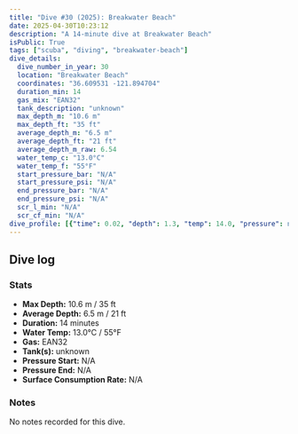 ```yaml
---
title: "Dive #30 (2025): Breakwater Beach"
date: 2025-04-30T10:23:12
description: "A 14-minute dive at Breakwater Beach"
isPublic: True
tags: ["scuba", "diving", "breakwater-beach"]
dive_details:
  dive_number_in_year: 30
  location: "Breakwater Beach"
  coordinates: "36.609531 -121.894704"
  duration_min: 14
  gas_mix: "EAN32"
  tank_description: "unknown"
  max_depth_m: "10.6 m"
  max_depth_ft: "35 ft"
  average_depth_m: "6.5 m"
  average_depth_ft: "21 ft"
  average_depth_m_raw: 6.54
  water_temp_c: "13.0°C"
  water_temp_f: "55°F"
  start_pressure_bar: "N/A"
  start_pressure_psi: "N/A"
  end_pressure_bar: "N/A"
  end_pressure_psi: "N/A"
  scr_l_min: "N/A"
  scr_cf_min: "N/A"
dive_profile: [{"time": 0.02, "depth": 1.3, "temp": 14.0, "pressure": null}, {"time": 0.03, "depth": 1.43, "temp": 14.0, "pressure": null}, {"time": 0.08, "depth": 1.62, "temp": 14.0, "pressure": null}, {"time": 0.1, "depth": 1.76, "temp": 14.0, "pressure": null}, {"time": 0.12, "depth": 1.94, "temp": 14.0, "pressure": null}, {"time": 0.13, "depth": 2.08, "temp": 14.0, "pressure": null}, {"time": 0.15, "depth": 2.2, "temp": 14.0, "pressure": null}, {"time": 0.17, "depth": 2.31, "temp": 14.0, "pressure": null}, {"time": 0.18, "depth": 2.49, "temp": 14.0, "pressure": null}, {"time": 0.2, "depth": 2.69, "temp": 14.0, "pressure": null}, {"time": 0.22, "depth": 2.84, "temp": 14.0, "pressure": null}, {"time": 0.23, "depth": 2.97, "temp": 14.0, "pressure": null}, {"time": 0.25, "depth": 3.07, "temp": 14.0, "pressure": null}, {"time": 0.28, "depth": 3.24, "temp": 14.0, "pressure": null}, {"time": 0.3, "depth": 3.4, "temp": 14.0, "pressure": null}, {"time": 0.32, "depth": 3.58, "temp": 14.0, "pressure": null}, {"time": 0.33, "depth": 3.75, "temp": 14.0, "pressure": null}, {"time": 0.35, "depth": 3.88, "temp": 14.0, "pressure": null}, {"time": 0.38, "depth": 4.09, "temp": 14.0, "pressure": null}, {"time": 0.4, "depth": 4.22, "temp": 14.0, "pressure": null}, {"time": 0.43, "depth": 4.38, "temp": 14.0, "pressure": null}, {"time": 0.47, "depth": 4.57, "temp": 14.0, "pressure": null}, {"time": 0.52, "depth": 4.42, "temp": 14.0, "pressure": null}, {"time": 0.72, "depth": 4.59, "temp": 13.0, "pressure": null}, {"time": 0.75, "depth": 4.69, "temp": 13.0, "pressure": null}, {"time": 0.92, "depth": 4.83, "temp": 13.0, "pressure": null}, {"time": 1.3, "depth": 4.94, "temp": 13.0, "pressure": null}, {"time": 1.37, "depth": 5.08, "temp": 13.0, "pressure": null}, {"time": 1.38, "depth": 5.21, "temp": 13.0, "pressure": null}, {"time": 1.45, "depth": 5.31, "temp": 13.0, "pressure": null}, {"time": 1.52, "depth": 5.44, "temp": 13.0, "pressure": null}, {"time": 1.55, "depth": 5.63, "temp": 13.0, "pressure": null}, {"time": 1.63, "depth": 5.5, "temp": 13.0, "pressure": null}, {"time": 1.7, "depth": 5.65, "temp": 13.0, "pressure": null}, {"time": 1.83, "depth": 5.78, "temp": 13.0, "pressure": null}, {"time": 1.95, "depth": 5.94, "temp": 13.0, "pressure": null}, {"time": 1.98, "depth": 6.06, "temp": 13.0, "pressure": null}, {"time": 2.0, "depth": 6.17, "temp": 13.0, "pressure": null}, {"time": 2.05, "depth": 6.07, "temp": 13.0, "pressure": null}, {"time": 2.12, "depth": 6.26, "temp": 13.0, "pressure": null}, {"time": 2.13, "depth": 6.41, "temp": 13.0, "pressure": null}, {"time": 2.25, "depth": 6.53, "temp": 13.0, "pressure": null}, {"time": 2.35, "depth": 6.64, "temp": 13.0, "pressure": null}, {"time": 2.37, "depth": 6.75, "temp": 13.0, "pressure": null}, {"time": 2.38, "depth": 6.86, "temp": 13.0, "pressure": null}, {"time": 2.5, "depth": 7.02, "temp": 13.0, "pressure": null}, {"time": 2.53, "depth": 7.15, "temp": 13.0, "pressure": null}, {"time": 2.62, "depth": 7.25, "temp": 13.0, "pressure": null}, {"time": 2.63, "depth": 7.15, "temp": 13.0, "pressure": null}, {"time": 2.7, "depth": 7.26, "temp": 13.0, "pressure": null}, {"time": 2.73, "depth": 7.38, "temp": 13.0, "pressure": null}, {"time": 2.78, "depth": 7.54, "temp": 13.0, "pressure": null}, {"time": 2.87, "depth": 7.65, "temp": 13.0, "pressure": null}, {"time": 2.88, "depth": 7.75, "temp": 13.0, "pressure": null}, {"time": 2.92, "depth": 7.9, "temp": 13.0, "pressure": null}, {"time": 3.05, "depth": 8.07, "temp": 13.0, "pressure": null}, {"time": 3.13, "depth": 8.22, "temp": 13.0, "pressure": null}, {"time": 3.27, "depth": 8.38, "temp": 13.0, "pressure": null}, {"time": 3.4, "depth": 8.5, "temp": 13.0, "pressure": null}, {"time": 3.52, "depth": 8.66, "temp": 13.0, "pressure": null}, {"time": 3.55, "depth": 8.81, "temp": 13.0, "pressure": null}, {"time": 3.68, "depth": 9.03, "temp": 13.0, "pressure": null}, {"time": 3.72, "depth": 9.16, "temp": 13.0, "pressure": null}, {"time": 3.75, "depth": 9.01, "temp": 13.0, "pressure": null}, {"time": 3.82, "depth": 9.16, "temp": 13.0, "pressure": null}, {"time": 3.93, "depth": 9.3, "temp": 13.0, "pressure": null}, {"time": 3.97, "depth": 9.44, "temp": 13.0, "pressure": null}, {"time": 4.0, "depth": 9.32, "temp": 13.0, "pressure": null}, {"time": 4.12, "depth": 9.45, "temp": 13.0, "pressure": null}, {"time": 4.18, "depth": 9.3, "temp": 13.0, "pressure": null}, {"time": 4.23, "depth": 9.46, "temp": 13.0, "pressure": null}, {"time": 4.27, "depth": 9.57, "temp": 13.0, "pressure": null}, {"time": 4.3, "depth": 9.4, "temp": 13.0, "pressure": null}, {"time": 4.32, "depth": 9.27, "temp": 13.0, "pressure": null}, {"time": 4.37, "depth": 9.53, "temp": 13.0, "pressure": null}, {"time": 4.38, "depth": 9.69, "temp": 13.0, "pressure": null}, {"time": 4.43, "depth": 9.53, "temp": 13.0, "pressure": null}, {"time": 4.45, "depth": 9.4, "temp": 13.0, "pressure": null}, {"time": 4.47, "depth": 9.29, "temp": 13.0, "pressure": null}, {"time": 4.52, "depth": 9.39, "temp": 13.0, "pressure": null}, {"time": 4.55, "depth": 9.58, "temp": 13.0, "pressure": null}, {"time": 4.62, "depth": 9.45, "temp": 13.0, "pressure": null}, {"time": 4.68, "depth": 9.6, "temp": 13.0, "pressure": null}, {"time": 4.7, "depth": 9.72, "temp": 13.0, "pressure": null}, {"time": 4.75, "depth": 9.83, "temp": 13.0, "pressure": null}, {"time": 4.85, "depth": 10.01, "temp": 13.0, "pressure": null}, {"time": 4.88, "depth": 9.9, "temp": 13.0, "pressure": null}, {"time": 4.9, "depth": 9.79, "temp": 13.0, "pressure": null}, {"time": 4.95, "depth": 9.94, "temp": 13.0, "pressure": null}, {"time": 5.2, "depth": 10.05, "temp": 13.0, "pressure": null}, {"time": 5.25, "depth": 10.15, "temp": 13.0, "pressure": null}, {"time": 5.58, "depth": 10.34, "temp": 13.0, "pressure": null}, {"time": 5.65, "depth": 10.21, "temp": 13.0, "pressure": null}, {"time": 5.67, "depth": 10.1, "temp": 13.0, "pressure": null}, {"time": 5.73, "depth": 10.23, "temp": 13.0, "pressure": null}, {"time": 5.75, "depth": 10.34, "temp": 13.0, "pressure": null}, {"time": 5.8, "depth": 10.46, "temp": 13.0, "pressure": null}, {"time": 5.92, "depth": 10.6, "temp": 13.0, "pressure": null}, {"time": 5.95, "depth": 10.48, "temp": 13.0, "pressure": null}, {"time": 6.0, "depth": 10.36, "temp": 13.0, "pressure": null}, {"time": 6.03, "depth": 10.47, "temp": 13.0, "pressure": null}, {"time": 6.12, "depth": 10.1, "temp": 13.0, "pressure": null}, {"time": 6.13, "depth": 10.27, "temp": 13.0, "pressure": null}, {"time": 6.18, "depth": 10.37, "temp": 13.0, "pressure": null}, {"time": 6.22, "depth": 10.47, "temp": 13.0, "pressure": null}, {"time": 6.4, "depth": 10.37, "temp": 13.0, "pressure": null}, {"time": 6.45, "depth": 10.48, "temp": 13.0, "pressure": null}, {"time": 6.48, "depth": 10.61, "temp": 13.0, "pressure": null}, {"time": 6.53, "depth": 10.38, "temp": 13.0, "pressure": null}, {"time": 6.62, "depth": 10.49, "temp": 13.0, "pressure": null}, {"time": 6.68, "depth": 10.31, "temp": 13.0, "pressure": null}, {"time": 6.72, "depth": 10.12, "temp": 13.0, "pressure": null}, {"time": 6.77, "depth": 10.3, "temp": 13.0, "pressure": null}, {"time": 6.82, "depth": 10.17, "temp": 13.0, "pressure": null}, {"time": 6.85, "depth": 10.03, "temp": 13.0, "pressure": null}, {"time": 6.9, "depth": 10.15, "temp": 13.0, "pressure": null}, {"time": 6.92, "depth": 10.27, "temp": 13.0, "pressure": null}, {"time": 6.98, "depth": 10.11, "temp": 13.0, "pressure": null}, {"time": 7.05, "depth": 10.24, "temp": 13.0, "pressure": null}, {"time": 7.13, "depth": 10.03, "temp": 13.0, "pressure": null}, {"time": 7.23, "depth": 10.18, "temp": 13.0, "pressure": null}, {"time": 7.3, "depth": 10.08, "temp": 13.0, "pressure": null}, {"time": 7.35, "depth": 9.97, "temp": 13.0, "pressure": null}, {"time": 7.38, "depth": 10.14, "temp": 13.0, "pressure": null}, {"time": 7.45, "depth": 10.0, "temp": 13.0, "pressure": null}, {"time": 7.52, "depth": 10.11, "temp": 13.0, "pressure": null}, {"time": 7.55, "depth": 10.23, "temp": 13.0, "pressure": null}, {"time": 7.62, "depth": 10.09, "temp": 13.0, "pressure": null}, {"time": 7.7, "depth": 10.22, "temp": 13.0, "pressure": null}, {"time": 7.73, "depth": 10.09, "temp": 13.0, "pressure": null}, {"time": 7.75, "depth": 9.98, "temp": 13.0, "pressure": null}, {"time": 7.77, "depth": 9.86, "temp": 13.0, "pressure": null}, {"time": 7.83, "depth": 10.07, "temp": 13.0, "pressure": null}, {"time": 7.87, "depth": 10.22, "temp": 13.0, "pressure": null}, {"time": 7.88, "depth": 10.11, "temp": 13.0, "pressure": null}, {"time": 7.97, "depth": 10.32, "temp": 13.0, "pressure": null}, {"time": 7.98, "depth": 10.47, "temp": 13.0, "pressure": null}, {"time": 8.02, "depth": 10.23, "temp": 13.0, "pressure": null}, {"time": 8.03, "depth": 10.1, "temp": 13.0, "pressure": null}, {"time": 8.05, "depth": 10.0, "temp": 13.0, "pressure": null}, {"time": 8.1, "depth": 10.13, "temp": 13.0, "pressure": null}, {"time": 8.15, "depth": 10.03, "temp": 13.0, "pressure": null}, {"time": 8.22, "depth": 10.16, "temp": 13.0, "pressure": null}, {"time": 8.25, "depth": 10.32, "temp": 13.0, "pressure": null}, {"time": 8.33, "depth": 10.22, "temp": 13.0, "pressure": null}, {"time": 8.42, "depth": 10.1, "temp": 13.0, "pressure": null}, {"time": 8.47, "depth": 10.23, "temp": 13.0, "pressure": null}, {"time": 8.52, "depth": 10.03, "temp": 13.0, "pressure": null}, {"time": 8.53, "depth": 9.87, "temp": 13.0, "pressure": null}, {"time": 8.55, "depth": 10.07, "temp": 13.0, "pressure": null}, {"time": 8.57, "depth": 10.2, "temp": 13.0, "pressure": null}, {"time": 8.62, "depth": 9.95, "temp": 13.0, "pressure": null}, {"time": 8.75, "depth": 9.71, "temp": 13.0, "pressure": null}, {"time": 8.78, "depth": 9.58, "temp": 13.0, "pressure": null}, {"time": 8.82, "depth": 9.68, "temp": 13.0, "pressure": null}, {"time": 8.87, "depth": 9.52, "temp": 13.0, "pressure": null}, {"time": 8.88, "depth": 9.35, "temp": 13.0, "pressure": null}, {"time": 8.9, "depth": 9.25, "temp": 13.0, "pressure": null}, {"time": 9.0, "depth": 9.08, "temp": 13.0, "pressure": null}, {"time": 9.03, "depth": 8.96, "temp": 13.0, "pressure": null}, {"time": 9.07, "depth": 8.81, "temp": 13.0, "pressure": null}, {"time": 9.15, "depth": 8.94, "temp": 13.0, "pressure": null}, {"time": 9.28, "depth": 8.69, "temp": 13.0, "pressure": null}, {"time": 9.3, "depth": 8.56, "temp": 13.0, "pressure": null}, {"time": 9.32, "depth": 8.46, "temp": 13.0, "pressure": null}, {"time": 9.37, "depth": 8.63, "temp": 13.0, "pressure": null}, {"time": 9.38, "depth": 8.79, "temp": 13.0, "pressure": null}, {"time": 9.52, "depth": 8.65, "temp": 13.0, "pressure": null}, {"time": 9.55, "depth": 8.52, "temp": 13.0, "pressure": null}, {"time": 9.57, "depth": 8.37, "temp": 13.0, "pressure": null}, {"time": 9.6, "depth": 8.2, "temp": 13.0, "pressure": null}, {"time": 9.7, "depth": 8.05, "temp": 13.0, "pressure": null}, {"time": 9.82, "depth": 7.92, "temp": 13.0, "pressure": null}, {"time": 9.85, "depth": 7.79, "temp": 13.0, "pressure": null}, {"time": 10.0, "depth": 7.68, "temp": 13.0, "pressure": null}, {"time": 10.03, "depth": 7.51, "temp": 13.0, "pressure": null}, {"time": 10.07, "depth": 7.37, "temp": 13.0, "pressure": null}, {"time": 10.12, "depth": 7.21, "temp": 13.0, "pressure": null}, {"time": 10.15, "depth": 6.91, "temp": 13.0, "pressure": null}, {"time": 10.17, "depth": 6.76, "temp": 13.0, "pressure": null}, {"time": 10.23, "depth": 6.61, "temp": 13.0, "pressure": null}, {"time": 10.25, "depth": 6.42, "temp": 13.0, "pressure": null}, {"time": 10.27, "depth": 6.24, "temp": 13.0, "pressure": null}, {"time": 10.28, "depth": 6.06, "temp": 13.0, "pressure": null}, {"time": 10.3, "depth": 5.91, "temp": 13.0, "pressure": null}, {"time": 10.37, "depth": 6.07, "temp": 13.0, "pressure": null}, {"time": 10.43, "depth": 5.92, "temp": 13.0, "pressure": null}, {"time": 10.48, "depth": 5.69, "temp": 13.0, "pressure": null}, {"time": 10.52, "depth": 5.58, "temp": 13.0, "pressure": null}, {"time": 10.57, "depth": 5.81, "temp": 13.0, "pressure": null}, {"time": 10.6, "depth": 5.98, "temp": 13.0, "pressure": null}, {"time": 10.82, "depth": 5.83, "temp": 13.0, "pressure": null}, {"time": 10.97, "depth": 5.71, "temp": 13.0, "pressure": null}, {"time": 11.02, "depth": 5.88, "temp": 13.0, "pressure": null}, {"time": 11.05, "depth": 6.01, "temp": 13.0, "pressure": null}, {"time": 11.07, "depth": 6.13, "temp": 13.0, "pressure": null}, {"time": 11.1, "depth": 6.24, "temp": 13.0, "pressure": null}, {"time": 11.13, "depth": 6.13, "temp": 13.0, "pressure": null}, {"time": 11.18, "depth": 6.01, "temp": 13.0, "pressure": null}, {"time": 11.3, "depth": 6.12, "temp": 13.0, "pressure": null}, {"time": 11.37, "depth": 6.28, "temp": 13.0, "pressure": null}, {"time": 11.45, "depth": 6.17, "temp": 13.0, "pressure": null}, {"time": 11.57, "depth": 5.96, "temp": 13.0, "pressure": null}, {"time": 11.6, "depth": 5.81, "temp": 13.0, "pressure": null}, {"time": 11.63, "depth": 5.96, "temp": 13.0, "pressure": null}, {"time": 11.72, "depth": 5.76, "temp": 13.0, "pressure": null}, {"time": 11.73, "depth": 5.62, "temp": 13.0, "pressure": null}, {"time": 11.75, "depth": 5.47, "temp": 13.0, "pressure": null}, {"time": 11.77, "depth": 5.21, "temp": 13.0, "pressure": null}, {"time": 11.8, "depth": 5.1, "temp": 13.0, "pressure": null}, {"time": 11.83, "depth": 5.23, "temp": 13.0, "pressure": null}, {"time": 11.87, "depth": 5.03, "temp": 13.0, "pressure": null}, {"time": 11.9, "depth": 4.88, "temp": 13.0, "pressure": null}, {"time": 11.93, "depth": 4.74, "temp": 13.0, "pressure": null}, {"time": 11.98, "depth": 4.62, "temp": 13.0, "pressure": null}, {"time": 12.03, "depth": 4.52, "temp": 13.0, "pressure": null}, {"time": 12.05, "depth": 4.35, "temp": 13.0, "pressure": null}, {"time": 12.07, "depth": 4.19, "temp": 13.0, "pressure": null}, {"time": 12.1, "depth": 4.08, "temp": 13.0, "pressure": null}, {"time": 12.13, "depth": 4.22, "temp": 13.0, "pressure": null}, {"time": 12.2, "depth": 4.09, "temp": 13.0, "pressure": null}, {"time": 12.22, "depth": 3.94, "temp": 13.0, "pressure": null}, {"time": 12.23, "depth": 3.83, "temp": 13.0, "pressure": null}, {"time": 12.27, "depth": 3.72, "temp": 13.0, "pressure": null}, {"time": 12.3, "depth": 3.5, "temp": 13.0, "pressure": null}, {"time": 12.33, "depth": 3.35, "temp": 13.0, "pressure": null}, {"time": 12.4, "depth": 3.47, "temp": 13.0, "pressure": null}, {"time": 12.43, "depth": 3.31, "temp": 13.0, "pressure": null}, {"time": 12.53, "depth": 3.07, "temp": 13.0, "pressure": null}, {"time": 12.57, "depth": 2.93, "temp": 13.0, "pressure": null}, {"time": 12.72, "depth": 2.83, "temp": 13.0, "pressure": null}, {"time": 12.75, "depth": 2.72, "temp": 13.0, "pressure": null}, {"time": 12.77, "depth": 2.61, "temp": 13.0, "pressure": null}, {"time": 12.78, "depth": 2.5, "temp": 13.0, "pressure": null}, {"time": 12.8, "depth": 2.67, "temp": 13.0, "pressure": null}, {"time": 12.82, "depth": 2.82, "temp": 13.0, "pressure": null}, {"time": 12.83, "depth": 3.02, "temp": 13.0, "pressure": null}, {"time": 12.9, "depth": 2.9, "temp": 13.0, "pressure": null}, {"time": 13.03, "depth": 3.02, "temp": 13.0, "pressure": null}, {"time": 13.05, "depth": 3.12, "temp": 13.0, "pressure": null}, {"time": 13.27, "depth": 3.0, "temp": 13.0, "pressure": null}, {"time": 13.32, "depth": 3.12, "temp": 13.0, "pressure": null}, {"time": 13.35, "depth": 3.25, "temp": 13.0, "pressure": null}, {"time": 13.43, "depth": 3.12, "temp": 13.0, "pressure": null}, {"time": 13.53, "depth": 2.87, "temp": 13.0, "pressure": null}, {"time": 13.55, "depth": 3.01, "temp": 13.0, "pressure": null}, {"time": 13.63, "depth": 2.85, "temp": 13.0, "pressure": null}, {"time": 13.67, "depth": 2.71, "temp": 13.0, "pressure": null}, {"time": 13.7, "depth": 2.51, "temp": 13.0, "pressure": null}, {"time": 13.72, "depth": 2.41, "temp": 13.0, "pressure": null}, {"time": 13.75, "depth": 2.15, "temp": 13.0, "pressure": null}, {"time": 13.88, "depth": 2.02, "temp": 13.0, "pressure": null}, {"time": 13.92, "depth": 1.91, "temp": 13.0, "pressure": null}, {"time": 13.93, "depth": 1.78, "temp": 13.0, "pressure": null}, {"time": 13.95, "depth": 1.63, "temp": 13.0, "pressure": null}, {"time": 13.98, "depth": 1.41, "temp": 13.0, "pressure": null}, {"time": 0.02, "depth": 0.0, "temp": 13.0, "pressure": null}]
---
```



## Dive log

<DiveChart frontmatter={frontmatter} />

### Stats
- **Max Depth:** 10.6 m / 35 ft
- **Average Depth:** 6.5 m / 21 ft
- **Duration:** 14 minutes
- **Water Temp:** 13.0°C / 55°F
- **Gas:** EAN32
- **Tank(s):** unknown
- **Pressure Start:** N/A
- **Pressure End:** N/A
- **Surface Consumption Rate:** N/A

### Notes
No notes recorded for this dive.
